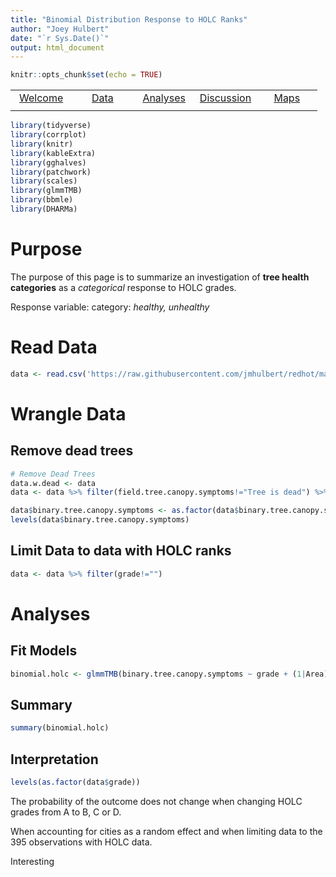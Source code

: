 ```yaml
---
title: "Binomial Distribution Response to HOLC Ranks"
author: "Joey Hulbert"
date: "`r Sys.Date()`"
output: html_document
---
```


```r
knitr::opts_chunk$set(echo = TRUE)
```

|            |            |            |            |            |
|:----------:|:----------:|:----------:|:----------:|:----------:|
|[Welcome](https://jmhulbert.github.io/redhot)|[Data](https://jmhulbert.github.io/redhot/data)|[Analyses](https://jmhulbert.github.io/redhot/analyses)|[Discussion](https://jmhulbert.github.io/redhot/discussion)|[Maps](https://jmhulbert.github.io/redhot/maps)
|             |           |            |            |            |


```r
library(tidyverse)
library(corrplot)
library(knitr)
library(kableExtra)
library(gghalves)
library(patchwork)
library(scales)
library(glmmTMB)
library(bbmle)
library(DHARMa)
```


# Purpose

The purpose of this page is to summarize an investigation of **tree health categories** as a *categorical* response to HOLC grades.

Response variable: category: *healthy, unhealthy*


# Read Data

```r
data <- read.csv('https://raw.githubusercontent.com/jmhulbert/redhot/main/data/urban-data-modified.csv')
```

# Wrangle Data

## Remove dead trees

```r
# Remove Dead Trees
data.w.dead <- data 
data <- data %>% filter(field.tree.canopy.symptoms!="Tree is dead") %>% filter(field.dieback.percent<100) %>% droplevels()
```

```r
data$binary.tree.canopy.symptoms <- as.factor(data$binary.tree.canopy.symptoms)
levels(data$binary.tree.canopy.symptoms)
```

## Limit Data to data with HOLC ranks

```r
data <- data %>% filter(grade!="")
```


# Analyses

## Fit Models

```r
binomial.holc <- glmmTMB(binary.tree.canopy.symptoms ~ grade + (1|Area),family=binomial,data=data)
```


## Summary

```r
summary(binomial.holc)
```


## Interpretation
```r
levels(as.factor(data$grade))
```

The probability of the outcome does not change when changing HOLC grades from A to B, C or D.

When accounting for cities as a random effect and when limiting data to the 395 observations with HOLC data.

Interesting



